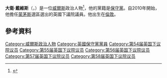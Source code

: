 '''大衛·戴維斯'''（{{lang-en|David Davies}}，{{bd|1970年|6月27日}}）是一位[[威爾斯|威爾斯]]政治人物<ref>{{cite news|title=Addressing the National Black Police Association's annual conference in York|date=13 August 2011|url=http://www.david-daviesmp.co.uk/newsshow.aspx?id=28&ref=422|accessdate=27 July 2012}}{{dead link|date=2017年12月 |bot=InternetArchiveBot |fix-attempted=yes }}</ref>，他的黨籍是[[保守黨_(英國)|保守黨]]。自2010年開始，他擔任[[蒙茅斯_(英國國會選區)|蒙茅斯]]選區選出的英國下議院議員。他出生在[[倫敦|倫敦]]。
==參考資料==
{{Reflist}}

{{DEFAULTSORT:Davies, David}}
[[Category:威爾斯政治人物|Category:威爾斯政治人物]]
[[Category:英國保守黨黨員|Category:英國保守黨黨員]]
[[Category:第54届英国下议院议员|Category:第54届英国下议院议员]]
[[Category:第55届英国下议院议员|Category:第55届英国下议院议员]]
[[Category:第56届英国下议院议员|Category:第56届英国下议院议员]]
[[Category:第57届英国下议院议员|Category:第57届英国下议院议员]]
[[Category:第58届英国下议院议员|Category:第58届英国下议院议员]]